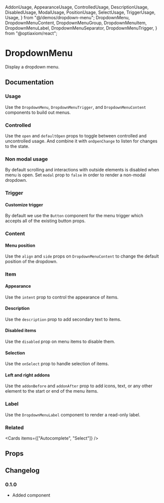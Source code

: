   AddonUsage,
  AppearanceUsage,
  ControlledUsage,
  DescriptionUsage,
  DisabledUsage,
  ModalUsage,
  PositionUsage,
  SelectUsage,
  TriggerUsage,
  Usage,
} from "@/demos/dropdown-menu";
  DropdownMenu,
  DropdownMenuContent,
  DropdownMenuGroup,
  DropdownMenuItem,
  DropdownMenuLabel,
  DropdownMenuSeparator,
  DropdownMenuTrigger,
} from "@optiaxiom/react";

# DropdownMenu

Display a dropdown menu.

## Documentation

### Usage

Use the `DropdownMenu`, `DropdownMenuTrigger`, and `DropdownMenuContent` components to build out menus.

<Demo component={Usage} />

### Controlled

Use the `open` and `defaultOpen` props to toggle between controlled and uncontrolled usage. And combine it with `onOpenChange` to listen for changes to the state.

<Demo component={ControlledUsage} />

### Non modal usage

By default scrolling and interactions with outside elements is disabled when menu is open. Set `modal` prop to `false` in order to render a non-modal dropdown.

<Demo component={ModalUsage} />

### Trigger

#### Customize trigger

By default we use the `Button` component for the menu trigger which accepts all of the existing button props.

<Demo component={TriggerUsage} />

### Content

#### Menu position

Use the `align` and `side` props on `DropdownMenuContent` to change the default position of the dropdown.

<Demo component={PositionUsage} />

### Item

#### Appearance

Use the `intent` prop to control the appearance of items.

<Demo meta='/intent="danger"/' component={AppearanceUsage} />

#### Description

Use the `description` prop to add secondary text to items.

<Demo meta="/description/" component={DescriptionUsage} />

#### Disabled items

Use the `disabled` prop on menu items to disable them.

<Demo meta="/disabled/" component={DisabledUsage} />

#### Selection

Use the `onSelect` prop to handle selection of items.

<Demo component={SelectUsage} />

#### Left and right addons

Use the `addonBefore` and `addonAfter` prop to add icons, text, or any other element to the start or end of the menu items.

<Demo meta="/addonBefore/ /addonAfter/" component={AddonUsage} />

### Label

Use the `DropdownMenuLabel` component to render a read-only label.

<Demo meta="/DropdownMenuLabel/" component={Usage} />

### Related

<Cards items={["Autocomplete", "Select"]} />

## Props

<PropsTable component={DropdownMenu} base={false} />

<PropsTable component={DropdownMenuTrigger} />

<PropsTable component={DropdownMenuContent} />

<PropsTable component={DropdownMenuItem} />

<PropsTable component={DropdownMenuLabel} />

<PropsTable component={DropdownMenuGroup} />

<PropsTable component={DropdownMenuSeparator} />

## Changelog

### 0.1.0

- Added component
